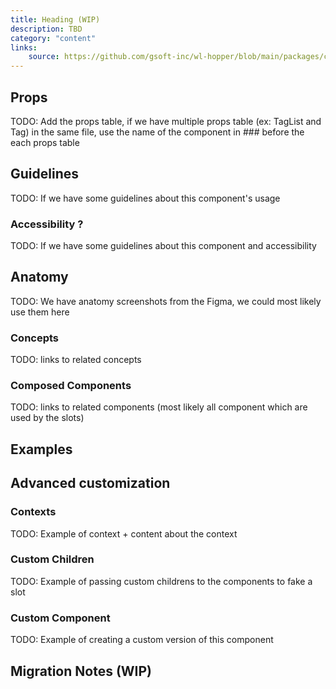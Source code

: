 ```yaml
---
title: Heading (WIP)
description: TBD
category: "content"
links:
    source: https://github.com/gsoft-inc/wl-hopper/blob/main/packages/components/src/typoegraphy/heading/src/Heading.tsx
---
```


## Props

TODO: Add the props table, if we have multiple props table (ex: TagList and Tag) in the same file,  use the name of the component in ### before the each props table

## Guidelines

TODO: If we have some guidelines about this component's usage

### Accessibility ?

TODO: If we have some guidelines about this component and accessibility

## Anatomy

TODO: We have anatomy screenshots from the Figma, we could most likely use them here

### Concepts

TODO: links to related concepts

### Composed Components

TODO: links to related components (most likely all component which are used by the slots)

## Examples

## Advanced customization

### Contexts
TODO: Example of context + content about the context

### Custom Children

TODO: Example of passing custom childrens to the components to fake a slot

### Custom Component

TODO: Example of creating a custom version of this component

## Migration Notes (WIP)
